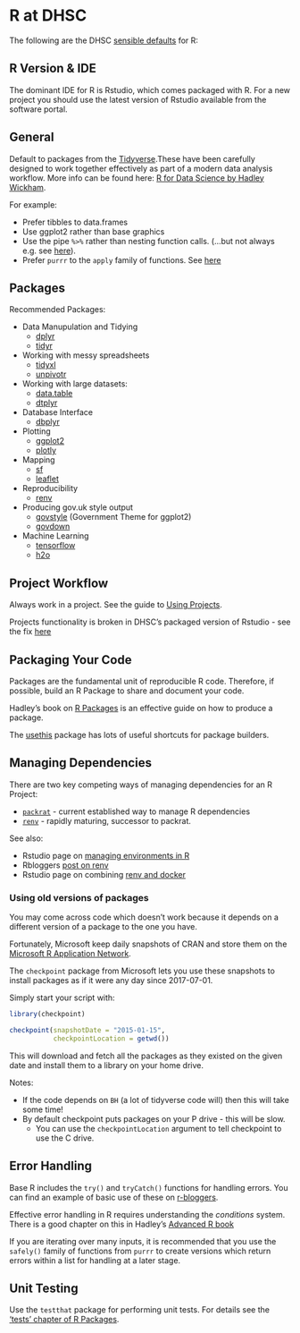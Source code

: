 # R at DHSC {#r_at_dhsc}

The following are the DHSC [sensible defaults](#sensible_defaults) for R:

## R Version & IDE
The dominant IDE for R is Rstudio, which comes packaged with R. 
For a new project you should use the latest version of Rstudio available from the software portal.

## General
Default to packages from the [Tidyverse](http://tidyverse.org/).These have been carefully designed to work together effectively as part of a modern data analysis workflow. More info can be found here: [R for Data Science by Hadley Wickham](http://r4ds.had.co.nz). 

For example:

   * Prefer tibbles to data.frames
   * Use ggplot2 rather than base graphics
   * Use the pipe `%>%` rather than nesting function calls. (...but not always e.g. see [here](https://twitter.com/hadleywickham/status/603883121197514752)).
   * Prefer `purrr` to the `apply` family of functions. See [here](http://r4ds.had.co.nz/iteration.html#the-map-functions)
   

## Packages {#r_default_packages}

Recommended Packages: 

* Data Manupulation and Tidying
    * [dplyr](https://dplyr.tidyverse.org/)
    * [tidyr](https://tidyr.tidyverse.org/)
* Working with messy spreadsheets
    * [tidyxl](https://nacnudus.github.io/tidyxl/)
    * [unpivotr](https://github.com/nacnudus/unpivotr)
* Working with large datasets:
    * [data.table](https://rdatatable.gitlab.io/data.table/)
    * [dtplyr](https://dtplyr.tidyverse.org/)
* Database Interface
    * [dbplyr](https://dbplyr.tidyverse.org/)
* Plotting
    * [ggplot2](https://ggplot2.tidyverse.org/)
    * [plotly](https://plot.ly/r/)
* Mapping
    * [sf](https://github.com/r-spatial/sf/)
    * [leaflet](http://rstudio.github.io/leaflet/)
* Reproducibility
    * [renv](https://rstudio.github.io/renv/)
* Producing gov.uk style output
    * [govstyle](http://ukgovdatascience.github.io/govstyle/index.html) (Government Theme for ggplot2)
    * [govdown](https://ukgovdatascience.github.io/govdown/)
* Machine Learning
    * [tensorflow](https://tensorflow.rstudio.com/)
    * [h2o](https://github.com/h2oai/h2o-3)
  

## Project Workflow {#r_projects}
Always work in a project. See the guide to [Using Projects](https://support.rstudio.com/hc/en-us/articles/200526207-Using-Projects).

Projects functionality is broken in DHSC's packaged version of Rstudio - see the fix [here](R/fix_projects.R)

## Packaging Your Code {#r_package}
Packages are the fundamental unit of reproducible R code. 
Therefore, if possible, build an R Package to share and document your code. 

Hadley's book on [R Packages](http://r-pkgs.had.co.nz/) is an effective guide on how to produce a package.

The [usethis](https://usethis.r-lib.org/) package has lots of useful shortcuts for package builders.

## Managing Dependencies {#r_dependencies}
There are two key competing ways of managing dependencies for an R Project:

* [`packrat`](https://rstudio.github.io/packrat/) - current established way to manage R dependencies
* [`renv`](https://rstudio.github.io/renv/) - rapidly maturing, successor to packrat.

See also:

* Rstudio page on [managing environments in R](https://environments.rstudio.com/)
* Rbloggers [post on renv](https://www.r-bloggers.com/reproducible-environments/)
* Rstudio page on combining [renv and docker](https://rstudio.github.io/renv/articles/docker.html)

### Using old versions of packages {#r_checkpoint}
You may come across code which doesn't work because it depends on a different version of a package to the one you have.

Fortunately, Microsoft keep daily snapshots of CRAN and store them on the [Microsoft R Application Network](https://mran.microsoft.com/timemachine).

The `checkpoint` package from Microsoft lets you use these snapshots to install packages as if it were any day since 2017-07-01.

Simply start your script with:
```r
library(checkpoint)

checkpoint(snapshotDate = "2015-01-15",
           checkpointLocation = getwd()) 
```

This will download and fetch all the packages as they existed on the given date and install them to a library on your home drive.

Notes:

* If the code depends on `BH` (a lot of tidyverse code will) then this will take some time!
* By default checkpoint puts packages on your P drive - this will be slow.
    * You can use the `checkpointLocation` argument to tell checkpoint to use the C drive.

## Error Handling {#r_errorhandling}

Base R includes the `try()` and `tryCatch()` functions for handling errors. You can find an example of basic use of these on [r-bloggers](https://www.r-bloggers.com/error-handling-in-r/).

Effective error handling in R requires understanding the _conditions_ system. There is a good chapter on this in Hadley's [Advanced R book](https://adv-r.hadley.nz/conditions.html)

If you are iterating over many inputs, it is recommended that you use the `safely()` family of functions from `purrr` to create versions which return errors within a list for handling at a later stage.

## Unit Testing {#r_tests}
Use the `testthat` package for performing unit tests. 
For details see the ['tests' chapter of R Packages](https://r-pkgs.org/tests.html).

